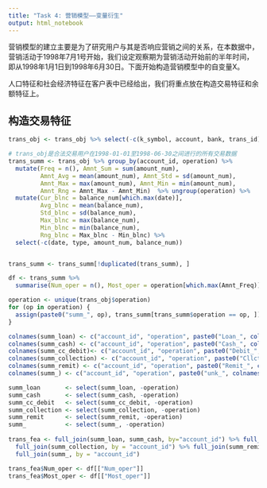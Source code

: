 ---
title: "Task 4: 营销模型——变量衍生"
output: html_notebook
---

营销模型的建立主要是为了研究用户与其是否响应营销之间的关系，在本数据中，营销活动于1998年7月1号开始，我们设定观察期为营销活动开始前的半年时间，即从1998年1月1日到1998年6月30日。下面开始构造营销模型中的自变量X。

人口特征和社会经济特征在客户表中已经给出，我们将重点放在构造交易特征和余额特征上。

## 构造交易特征
```{r}
trans_obj <- trans_obj %>% select(-c(k_symbol, account, bank, trans_id)) 
```

```{r}
# trans_obj是合法交易用户在1998-01-01至1998-06-30之间进行的所有交易数据
trans_summ <- trans_obj %>% group_by(account_id, operation) %>% 
  mutate(Freq = n(), Amnt_Sum = sum(amount_num), 
         Amnt_Avg = mean(amount_num), Amnt_Std = sd(amount_num), 
         Amnt_Max = max(amount_num), Amnt_Min = min(amount_num), 
         Amnt_Rng = Amnt_Max - Amnt_Min)  %>% ungroup(operation) %>%
  mutate(Cur_blnc = balance_num[which.max(date)], 
         Avg_blnc = mean(balance_num),
         Std_blnc = sd(balance_num),
         Max_blnc = max(balance_num),
         Min_blnc = min(balance_num),
         Rng_blnc = Max_blnc - Min_blnc) %>%
  select(-c(date, type, amount_num, balance_num))


trans_summ <- trans_summ[!duplicated(trans_summ), ] 

df <- trans_summ %>% 
  summarise(Num_oper = n(), Most_oper = operation[which.max(Amnt_Freq)], .groups = "drop")

operation <- unique(trans_obj$operation)
for (op in operation) {
  assign(paste0("summ_", op), trans_summ[trans_summ$operation == op, ])
}

colnames(summ_loan) <- c("account_id", "operation", paste0("Loan_", colnames(summ_loan)[3:15]))
colnames(summ_cash) <- c("account_id", "operation", paste0("Cash_", colnames(summ_cash)[3:15]))
colnames(summ_cc_debit)<- c("account_id", "operation", paste0("Debit_", colnames(summ_cc_debit)[3:15]))
colnames(summ_collection) <- c("account_id", "operation", paste0("Cllct_", colnames(summ_collection)[3:15]))
colnames(summ_remit) <- c("account_id", "operation", paste0("Remit_", colnames(summ_remit)[3:15]))
colnames(summ_) <- c("account_id", "operation", paste0("unk_", colnames(summ_)[3:15]))

summ_loan       <- select(summ_loan, -operation)
summ_cash       <- select(summ_cash, -operation)
summ_cc_debit   <- select(summ_cc_debit, -operation)
summ_collection <- select(summ_collection, -operation)
summ_remit      <- select(summ_remit, -operation)
summ_           <- select(summ_, -operation)
  
trans_fea <- full_join(summ_loan, summ_cash, by="account_id") %>% full_join(summ_cc_debit, by = "account_id") %>%
  full_join(summ_collection, by = "account_id") %>% full_join(summ_remit, by = "account_id") %>%
  full_join(summ_, by = "account_id") 

trans_fea$Num_oper <- df[["Num_oper"]]
trans_fea$Most_oper <- df[["Most_oper"]]


````